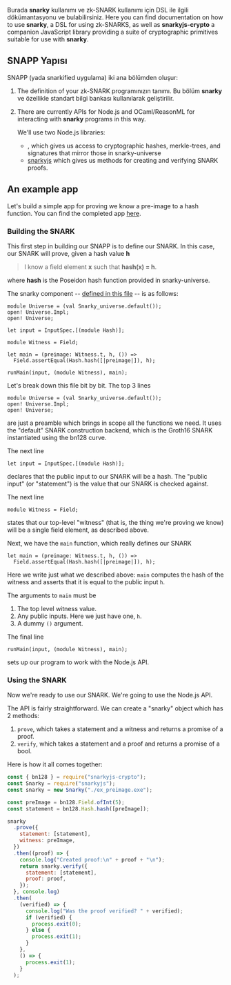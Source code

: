 
Burada **snarky** kullanımı ve zk-SNARK kullanımı için DSL ile ilgili dökümantasyonu ve bulabilirsiniz. Here you can find documentation on how to use **snarky**, a DSL for using zk-SNARKS, as well as **snarkyjs-crypto** a companion JavaScript library providing a suite of cryptographic primitives suitable for use with **snarky**.

## SNAPP Yapısı

SNAPP (yada snarkified uygulama) iki ana bölümden oluşur:

1. The definition of your zk-SNARK programınızın tanımı. Bu bölüm **snarky** ve özellikle <DocLink copy="snarky-evreni" url="/snarks/snarky-universe" /> standart bilgi bankası kullanılarak geliştirilir.
2. There are currently APIs for Node.js and OCaml/ReasonML for interacting with **snarky** programs in this way.

   We'll use two Node.js libraries:

   - <DocLink copy="snarkyjs-crypto" url="/snarks/snarkyjs-crypto" />, which
     gives us access to cryptographic hashes, merkle-trees, and signatures that
     mirror those in snarky-universe
   - [snarkyjs](https://www.npmjs.com/package/snarkyjs) which gives us methods for creating and verifying SNARK proofs.

## An example app

Let's build a simple app for proving we know a pre-image to a hash function.
You can find the completed app [here](https://github.com/o1-labs/sfbw-workshop/tree/master/solutions/ex_preimage).

### Building the SNARK

This first step in building our SNAPP is to define our SNARK. In this case, our SNARK
will prove, given a hash value **h**

> I know a field element **x** such that **hash(x) = h**.

where **hash** is the Poseidon hash function provided in snarky-universe.

The snarky component -- [defined in this file](https://github.com/o1-labs/sfbw-workshop/blob/master/solutions/ex_preimage/ex_preimage.re) -- is as follows:

```reasonml
module Universe = (val Snarky_universe.default());
open! Universe.Impl;
open! Universe;

let input = InputSpec.[(module Hash)];

module Witness = Field;

let main = (preimage: Witness.t, h, ()) =>
  Field.assertEqual(Hash.hash([|preimage|]), h);

runMain(input, (module Witness), main);
```

Let's break down this file bit by bit. The top 3 lines

```reasonml
module Universe = (val Snarky_universe.default());
open! Universe.Impl;
open! Universe;
```

are just a preamble which brings in scope all the functions we need. It uses the "default" SNARK construction backend,
which is the Groth16 SNARK instantiated using the bn128 curve.

The next line

```reasonml
let input = InputSpec.[(module Hash)];
```

declares that the public input to our SNARK will be a hash. The "public input" (or "statement") is the value that our
SNARK is checked against.

The next line

```reasonml
module Witness = Field;
```

states that our top-level "witness" (that is, the thing we're proving we know) will be a single field element,
as described above.

Next, we have the `main` function, which really defines our SNARK

```reasonml
let main = (preimage: Witness.t, h, ()) =>
  Field.assertEqual(Hash.hash([|preimage|]), h);
```

Here we write just what we described above: `main` computes the hash of the witness and asserts that it is
equal to the public input `h`.

The arguments to `main` must be

1. The top level witness value.
2. Any public inputs. Here we just have one, `h`.
3. A dummy `()` argument.

The final line

```reasonml
runMain(input, (module Witness), main);
```

sets up our program to work with the Node.js API.

### Using the SNARK

Now we're ready to use our SNARK. We're going to use the Node.js API.

The API is fairly straightforward. We can create a "snarky" object which has 2 methods:

1. `prove`, which takes a statement and a witness and returns a promise of a proof.
2. `verify`, which takes a statement and a proof and returns a promise of a bool.

Here is how it all comes together:

```javascript
const { bn128 } = require("snarkyjs-crypto");
const Snarky = require("snarkyjs");
const snarky = new Snarky("./ex_preimage.exe");

const preImage = bn128.Field.ofInt(5);
const statement = bn128.Hash.hash([preImage]);

snarky
  .prove({
    statement: [statement],
    witness: preImage,
  })
  .then((proof) => {
    console.log("Created proof:\n" + proof + "\n");
    return snarky.verify({
      statement: [statement],
      proof: proof,
    });
  }, console.log)
  .then(
    (verified) => {
      console.log("Was the proof verified? " + verified);
      if (verified) {
        process.exit(0);
      } else {
        process.exit(1);
      }
    },
    () => {
      process.exit(1);
    }
  );
```
